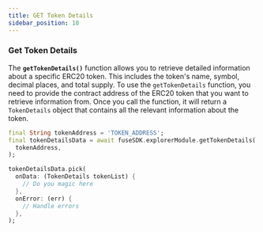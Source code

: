 ```yaml
---
title: GET Token Details
sidebar_position: 10
---
```


### Get Token Details

The **`getTokenDetails()`** function allows you to retrieve detailed information about a specific ERC20 token. This includes the token's name, symbol, decimal places, and total supply. To use the `getTokenDetails` function, you need to provide the contract address of the ERC20 token that you want to retrieve information from. Once you call the function, it will return a `TokenDetails` object that contains all the relevant information about the token.

```dart
final String tokenAddress = 'TOKEN_ADDRESS';
final tokenDetailsData = await fuseSDK.explorerModule.getTokenDetails(
  tokenAddress,
);

tokenDetailsData.pick(
  onData: (TokenDetails tokenList) {
    // Do you magic here
  },
  onError: (err) {
    // Handle errors
  },
);
```
